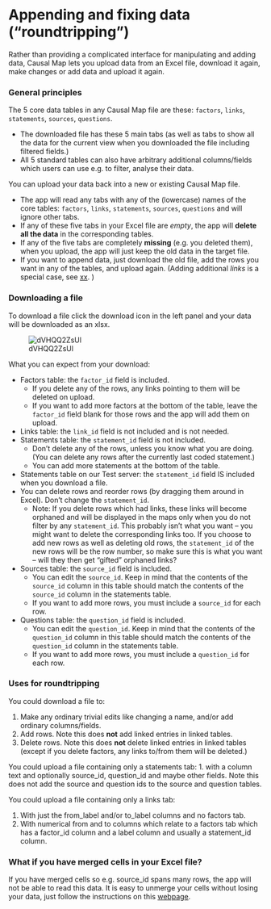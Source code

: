 # Appending and fixing data ("roundtripping"){#xroundtripping}

Rather than providing a complicated interface for manipulating and adding data, Causal Map lets you upload data from an Excel file, download it again, make changes or add data and upload it again.

### General principles{#import-general-principles}

The 5 core data tables in any Causal Map file are these: `factors`, `links`, `statements`, `sources`, `questions`.

- The downloaded file has these 5 main tabs (as well as tabs to show all the data for the current view when you downloaded the file including filtered fields.)
- All 5 standard tables can also have arbitrary additional columns/fields which users can use e.g. to filter, analyse their data.

You can upload your data back into a new or existing Causal Map file. 

- The app will read any tabs with any of the (lowercase) names of the core tables:  `factors`, `links`, `statements`, `sources`, `questions` and will ignore other tabs.
- If any of these five tabs in your Excel file are *empty*, the app will **delete all the data** in the corresponding tables. 
- If any of the five tabs are completely **missing** (e.g. you deleted them), when you upload, the app will just keep the old data in the target file. 
- If you want to append data, just download the old file, add the rows you want in any of the tables, and upload again. (Adding additional *links* is a special case, see [xx](). )

### Downloading a file

To download a file click the download icon in the left panel and your data will be downloaded as an xlsx.

![dVHQQ2ZsUl](_assets/dVHQQ2ZsUl.gif)

What you can expect from your download:

- Factors table: the `factor_id`  field is included. 
  - If you delete any of the rows, any links pointing to them will be deleted on upload. 
  - If you want to add more factors at the bottom of the table, leave the `factor_id` field blank for those rows and the app will add them on upload.
- Links table: the `link_id`  field is not included and is not needed. 
- Statements table: the `statement_id`  field is not included. 
  - Don't delete any of the rows, unless you know what you are doing.  (You can delete any rows after the currently last coded statement.)
  - You can add more statements at the bottom of the table.
-  Statements table on our Test server: the `statement_id` field IS included when you download a file.
  - You can delete rows and reorder rows (by dragging them around in Excel). Don't change the `statement_id`.
    - Note: If you delete rows which had links, these links will become orphaned and will be displayed in the maps only when you do not filter by any `statement_id`. This probably isn't what you want -- you might want to delete the corresponding links too. If you choose to add new rows as well as deleting old rows, the `statement_id` of the new rows will be the row number, so make sure this is what you want -- will they then get "gifted" orphaned links?
- Sources table: the `source_id`  field is included. 
  - You can edit the `source_id`. Keep in mind that the contents of the `source_id` column in this table should match the contents of the `source_id` column in the statements table.
  - If you want to add more rows, you must include a `source_id` for each row.
- Questions table: the `question_id`  field is included. 
  - You can edit the `question_id`. Keep in mind that the contents of the `question_id` column in this table should match the contents of the `question_id` column in the statements table.
  - If you want to add more rows, you must include a `question_id` for each row.



### Uses for roundtripping

You could download a file to:

1. Make any ordinary trivial edits like changing a name, and/or add ordinary columns/fields.
2. Add rows. Note this does **not** add linked entries in linked tables.
3. Delete rows. Note this does **not** delete linked entries in linked tables (except if you delete factors, any links to/from them will be deleted.)

You could upload a file containing only a statements tab:
1. with a column text and optionally source_id, question_id and maybe other fields. Note this does not add the source and question ids to the source and question tables. 

You could upload a file containing only a links tab:

1. With just the from_label and/or to_label columns and no factors tab.
2. With numerical from and to columns which relate to a factors tab which has a factor_id column and a label column and usually a statement_id column.

### What if you have merged cells in your Excel file?

If you have merged cells so e.g. source_id spans many rows, the app will not be able to read this data. It is easy to unmerge your cells without losing your data, just follow the instructions on this [webpage](https://www.extendoffice.com/documents/excel/1139-excel-unmerge-cells-and-fill.html).

